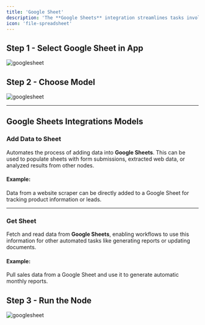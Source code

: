 ```yaml
---
title: 'Google Sheet'
description: 'The **Google Sheets** integration streamlines tasks involving spreadsheets by automating processes like reading, writing, and updating data. It connects directly with Google Sheets, allowing users to create workflows that handle spreadsheet operations without manual input. This makes data management more efficient, especially when dealing with large datasets, ensuring smooth collaboration and real-time updates. Whether it’s transferring data from other apps, performing analysis, or generating reports, this integration simplifies spreadsheet management within automated workflows.'
icon: 'file-spreadsheet'
---
```


## **Step 1**  - Select Google Sheet in App
<img className="" src="/images/googlesheet/1.png" alt="googlesheet" />

## **Step 2**  - Choose Model
<img className="" src="/images/googlesheet/2.png" alt="googlesheet" />

--- 

## Google Sheets Integrations Models

### Add Data to Sheet

Automates the process of adding data into **Google Sheets**. This can be used to populate sheets with form submissions, extracted web data, or analyzed results from other nodes.

#### Example:
Data from a website scraper can be directly added to a Google Sheet for tracking product information or leads.

---

### Get Sheet

Fetch and read data from **Google Sheets**, enabling workflows to use this information for other automated tasks like generating reports or updating documents.

#### Example:
Pull sales data from a Google Sheet and use it to generate automatic monthly reports.


## **Step 3**  - Run the Node
<img className="" src="/images/googlesheet/3.png" alt="googlesheet" />